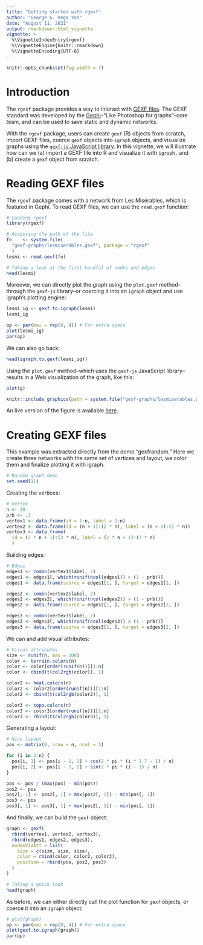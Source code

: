 ```yaml
---
title: "Getting started with rgexf"
author: "George G. Vega Yon"
date: "August 11, 2021"
output: rmarkdown::html_vignette
vignette: >
  %\VignetteIndexEntry{rgexf}
  %\VignetteEngine{knitr::rmarkdown}
  %\VignetteEncoding{UTF-8}
---
```


```r
knitr::opts_chunk$set(fig.width = 7)
```

# Introduction

The `rgexf` package provides a way to interact with [GEXF files](https://gephi.org/gexf/format/).
The GEXF standard was developed by the [Gephi](https://gephi.org/)--"Like Photoshop for graphs"--core team, 
and can be used to save static and dynamic networks.

With the `rgexf` package, users can create `gexf` (R) objects from scratch,
import GEXF files, coerce `gexf` objects into `igraph` objects, and
visualize graphs using the [`gexf-js` JavaScript library](https://github.com/raphv/gexf-js).
In this vignette, we will illustrate how can we (a) import a GEXF file into R
and visualize it with `igraph,` and (b) create a `gexf` object from scratch.

# Reading GEXF files

The `rgexf` package comes with a network from Les Misérables, which is
featured in Gephi. To read GEXF files, we can use the `read.gexf` function:

```r
# Loading rgexf
library(rgexf)

# Accessing the path of the file
fn    <- system.file(
  "gexf-graphs/lesmiserables.gexf", package = "rgexf"
  )
lesmi <- read.gexf(fn)

# Taking a look at the first handful of nodes and edges
head(lesmi)
```

Moreover, we can directly plot the graph using the `plot.gexf` method--through
the `gexf-js` library--or coercing it into an `igraph` object and use
igraph's plotting engine:

```r
lesmi_ig <- gexf.to.igraph(lesmi)
lesmi_ig

op <- par(mai = rep(0, 4)) # For extra space
plot(lesmi_ig)
par(op)
```

We can also go back:

```r
head(igraph.to.gexf(lesmi_ig))
```


Using the `plot.gexf` method--which uses the `gexf-js` JavaScript library--results
in a Web visualization of the graph, like this:

```r
plot(g)
```

```r
knitr::include_graphics(path = system.file("gexf-graphs/lesmiserables.png", package="rgexf"))
```

An live version of the figure is available [here](https://gvegayon.github.io/rgexf/lesmiserables/).

# Creating GEXF files

This example was extracted directly from the demo "gexfrandom." Here
we create three networks with the same set of vertices and layout,
we color them and finalize plotting it with igraph.

```r
# Random graph demo
set.seed(11)
```

Creating the vertices:

```r
# Vertex
n <- 30
prb <- .3
vertex1 <- data.frame(id = 1:n, label = 1:n)
vertex2 <- data.frame(id = (n + 1):(2 * n), label = (n + 1):(2 * n))
vertex3 <- data.frame(
  id = (2 * n + 1):(3 * n), label = (2 * n + 1):(3 * n)
  )
```

Building edges:

```r
# Edges
edges1 <- combn(vertex1$label, 2)
edges1 <- edges1[, which(runif(ncol(edges1)) > (1 - prb))]
edges1 <- data.frame(source = edges1[1, ], target = edges1[2, ])

edges2 <- combn(vertex2$label, 2)
edges2 <- edges2[, which(runif(ncol(edges2)) > (1 - prb))]
edges2 <- data.frame(source = edges2[1, ], target = edges2[2, ])

edges3 <- combn(vertex3$label, 2)
edges3 <- edges3[, which(runif(ncol(edges3)) > (1 - prb))]
edges3 <- data.frame(source = edges3[1, ], target = edges3[2, ])
```

We can and add visual attributes:

```r
# Visual attributes
size <- runif(n, max = 100)
color <- terrain.colors(n)
color <- color[order(runif(n))][1:n]
color <- cbind(t(col2rgb(color)), 1)

color2 <- heat.colors(n)
color2 <- color2[order(runif(n))][1:n]
color2 <- cbind(t(col2rgb(color2)), 1)

color3 <- topo.colors(n)
color3 <- color3[order(runif(n))][1:n]
color3 <- cbind(t(col2rgb(color3)), 1)
```

Generating a layout:

```r
# Nice layout
pos <- matrix(0, nrow = n, ncol = 3)

for (i in 2:n) {
  pos[i, 1] <- pos[i - 1, 1] + cos(2 * pi * (i * 1.7 - 1) / n)
  pos[i, 2] <- pos[i - 1, 2] + sin(2 * pi * (i - 1) / n)
}

pos <- pos / (max(pos) - min(pos))
pos2 <- pos
pos2[, 1] <- pos2[, 1] + max(pos2[, 1]) - min(pos[, 1])
pos3 <- pos
pos3[, 1] <- pos3[, 1] + max(pos2[, 1]) - min(pos[, 1])
```

And finally, we can build the `gexf` object:

```r
graph <- gexf(
  rbind(vertex1, vertex2, vertex3),
  rbind(edges1, edges2, edges3),
  nodesVizAtt = list(
    size = c(size, size, size),
    color = rbind(color, color2, color3),
    position = rbind(pos, pos2, pos3)
  )
)

# Taking a quick look
head(graph)
```

As before, we can either directly call the plot function
for `gexf` objects, or coerce it into an `igraph` object:

```r
# plot(graph) 
op <- par(mai = rep(0, 4)) # For extra space
plot(gexf.to.igraph(graph))
par(op)
```



